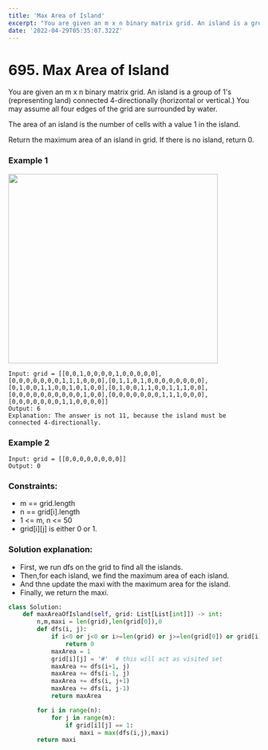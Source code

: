 ```yaml
---
title: 'Max Area of Island'
excerpt: "You are given an m x n binary matrix grid. An island is a group of 1's (representing land) connected 4-directionally (horizontal or vertical.) You may assume all four edges of the grid are surrounded by water. The area of an island is the number of cells with a value 1 in the island."
date: '2022-04-29T05:35:07.322Z'
---
```


# 695. Max Area of Island

You are given an m x n binary matrix grid. An island is a group of 1's (representing land) connected 4-directionally (horizontal or vertical.) You may assume all four edges of the grid are surrounded by water.

The area of an island is the number of cells with a value 1 in the island.

Return the maximum area of an island in grid. If there is no island, return 0.



### Example 1
<img width="420" height="380" src="https://assets.leetcode.com/uploads/2021/05/01/maxarea1-grid.jpg"/>

```reason
Input: grid = [[0,0,1,0,0,0,0,1,0,0,0,0,0],[0,0,0,0,0,0,0,1,1,1,0,0,0],[0,1,1,0,1,0,0,0,0,0,0,0,0],[0,1,0,0,1,1,0,0,1,0,1,0,0],[0,1,0,0,1,1,0,0,1,1,1,0,0],[0,0,0,0,0,0,0,0,0,0,1,0,0],[0,0,0,0,0,0,0,1,1,1,0,0,0],[0,0,0,0,0,0,0,1,1,0,0,0,0]]
Output: 6
Explanation: The answer is not 11, because the island must be connected 4-directionally.
```
### Example 2

```reason
Input: grid = [[0,0,0,0,0,0,0,0]]
Output: 0
```

### Constraints:

- m == grid.length
- n == grid[i].length
- 1 <= m, n <= 50
- grid[i][j] is either 0 or 1.

### Solution explanation:
- First, we run dfs on the grid to find all the islands.
- Then,for each island, we find the maximum area of each island.
- And thne update the maxi with the maximum area for the island.
- Finally, we return the maxi.

```python
class Solution:
    def maxAreaOfIsland(self, grid: List[List[int]]) -> int:
        n,m,maxi = len(grid),len(grid[0]),0
        def dfs(i, j):
            if i<0 or j<0 or i>=len(grid) or j>=len(grid[0]) or grid[i][j] != 1:
                return 0
            maxArea = 1
            grid[i][j] = '#'  # this will act as visited set
            maxArea += dfs(i+1, j)
            maxArea += dfs(i-1, j)
            maxArea += dfs(i, j+1)
            maxArea += dfs(i, j-1)
            return maxArea

        for i in range(n):
            for j in range(m):
                if grid[i][j] == 1:
                    maxi = max(dfs(i,j),maxi)
        return maxi
```